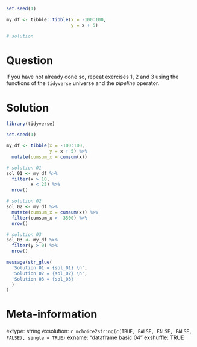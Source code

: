 ```r
set.seed(1)

my_df <- tibble::tibble(x = -100:100, 
                        y = x + 5)

# solution

```

Question
========

If you have not already done so, repeat exercises 1, 2 and 3 using the functions of the `tidyverse` universe and the _pipeline_ operator.


Solution
================

```r
library(tidyverse)

set.seed(1)

my_df <- tibble(x = -100:100,
                y = x + 5) %>%
  mutate(cumsum_x = cumsum(x))

# solution 01
sol_01 <- my_df %>%
  filter(x > 10, 
         x < 25) %>%
  nrow()

# solution 02
sol_02 <- my_df %>%
  mutate(cumsum_x = cumsum(x)) %>%
  filter(cumsum_x > -3500) %>%
  nrow()

# solution 03
sol_03 <- my_df %>%
  filter(y > 0) %>%
  nrow()

message(str_glue(
  'Solution 01 = {sol_01} \n',
  'Solution 02 = {sol_02} \n',
  'Solution 03 = {sol_03}'
  )
)
```


Meta-information
================
extype: string
exsolution: `r mchoice2string(c(TRUE, FALSE, FALSE, FALSE, FALSE), single = TRUE)`
exname: "dataframe basic 04"
exshuffle: TRUE

